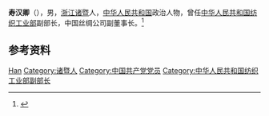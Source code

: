 '''寿汉卿'''（{{bd|1915年||1991年|}}），男，[[浙江|浙江]][[诸暨|诸暨]]人，[[中华人民共和国|中华人民共和国]]政治人物，曾任[[中华人民共和国纺织工业部|中华人民共和国纺织工业部]]副部长，中国丝绸公司副董事长。<ref>{{Cite book|title=辛亥以来人物年里录|author=邵延淼主编|publisher=江苏教育出版社|year=1994|isbn=7534320763|location=南京|pages=}}</ref>

== 参考资料 ==
{{reflist}}

{{中国人物小作品}}

{{Authority control}}
{{DEFAULTSORT:Shou寿}}
[[Category:寿姓|Han]]
[[Category:诸暨人|Category:诸暨人]]
[[Category:中国共产党党员|Category:中国共产党党员]]
[[Category:中华人民共和国纺织工业部副部长|Category:中华人民共和国纺织工业部副部长]]